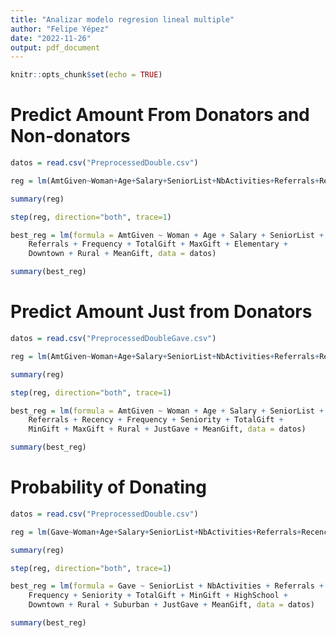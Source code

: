 ---
title: "Analizar modelo regresion lineal multiple"
author: "Felipe Yépez"
date: "2022-11-26"
output: pdf_document
---

```{r setup, include=FALSE}
knitr::opts_chunk$set(echo = TRUE)
```

# Predict Amount From Donators and Non-donators
```{r}
datos = read.csv("PreprocessedDouble.csv")
```

```{r}
reg = lm(AmtGiven~Woman+Age+Salary+SeniorList+NbActivities+Referrals+Recency+Frequency+Seniority+TotalGift+MinGift+MaxGift+Elementary+HighSchool+University+Downtown+Rural+Suburban+JustGave+MeanGift, data=datos)
```

```{r}
summary(reg)
```

```{r}
step(reg, direction="both", trace=1)
```
```{r}
best_reg = lm(formula = AmtGiven ~ Woman + Age + Salary + SeniorList + NbActivities + 
    Referrals + Frequency + TotalGift + MaxGift + Elementary + 
    Downtown + Rural + MeanGift, data = datos)
```

```{r}
summary(best_reg)
```


# Predict Amount Just from Donators
```{r}
datos = read.csv("PreprocessedDoubleGave.csv")
```

```{r}
reg = lm(AmtGiven~Woman+Age+Salary+SeniorList+NbActivities+Referrals+Recency+Frequency+Seniority+TotalGift+MinGift+MaxGift+Elementary+HighSchool+University+Downtown+Rural+Suburban+JustGave+MeanGift, data=datos)
```

```{r}
summary(reg)
```

```{r}
step(reg, direction="both", trace=1)
```
```{r}
best_reg = lm(formula = AmtGiven ~ Woman + Age + Salary + SeniorList + NbActivities + 
    Referrals + Recency + Frequency + Seniority + TotalGift + 
    MinGift + MaxGift + Rural + JustGave + MeanGift, data = datos)
```

```{r}
summary(best_reg)
```


# Probability of Donating
```{r}
datos = read.csv("PreprocessedDouble.csv")
```

```{r}
reg = lm(Gave~Woman+Age+Salary+SeniorList+NbActivities+Referrals+Recency+Frequency+Seniority+TotalGift+MinGift+MaxGift+Elementary+HighSchool+University+Downtown+Rural+Suburban+JustGave+MeanGift, data=datos)
```

```{r}
summary(reg)
```

```{r}
step(reg, direction="both", trace=1)
```
```{r}
best_reg = lm(formula = Gave ~ SeniorList + NbActivities + Referrals + Recency + 
    Frequency + Seniority + TotalGift + MinGift + HighSchool + 
    Downtown + Rural + Suburban + JustGave + MeanGift, data = datos)
```

```{r}
summary(best_reg)
```